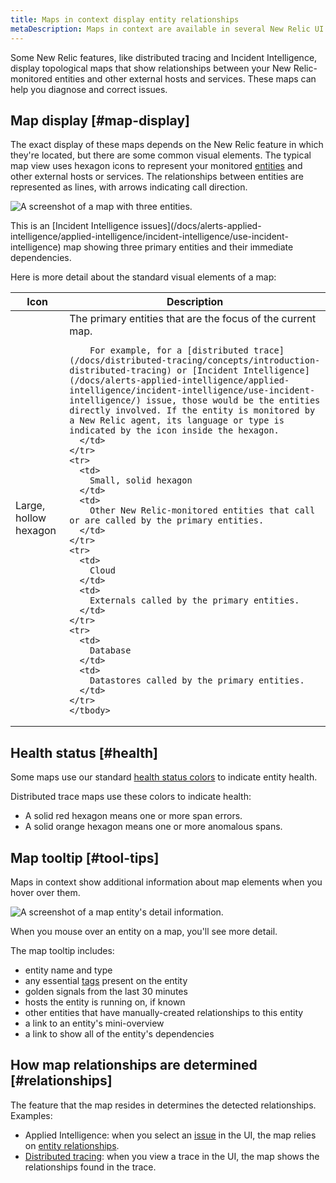 ```yaml
---
title: Maps in context display entity relationships
metaDescription: Maps in context are available in several New Relic UI locations to show how entities relate to one another.
---
```


Some New Relic features, like distributed tracing and Incident Intelligence, display topological maps that show relationships between your New Relic-monitored entities and other external hosts and services. These maps can help you diagnose and correct issues. 

## Map display [#map-display]

The exact display of these maps depends on the New Relic feature in which they're located, but there are some common visual elements. The typical map view uses hexagon icons to represent your monitored [entities](/docs/new-relic-one/use-new-relic-one/core-concepts/what-entity-new-relic) and other external hosts or services. The relationships between entities are represented as lines, with arrows indicating call direction. 

![A screenshot of a map with three entities.](./images/context-map-three-entities.png "A context map with three entities.")

<figcaption>This is an [Incident Intelligence issues](/docs/alerts-applied-intelligence/applied-intelligence/incident-intelligence/use-incident-intelligence) map showing three primary entities and their immediate dependencies.</figcaption>

Here is more detail about the standard visual elements of a map: 

<table>
  <thead>
    <tr>
      <th style={{ width: "200px" }}>
        Icon
      </th>
      <th>
        Description
      </th>
    </tr>
  </thead>
    <tbody>
    <tr>
      <td>
        Large, hollow hexagon
      </td>
      <td>
        The primary entities that are the focus of the current map. 
        
        For example, for a [distributed trace](/docs/distributed-tracing/concepts/introduction-distributed-tracing) or [Incident Intelligence](/docs/alerts-applied-intelligence/applied-intelligence/incident-intelligence/use-incident-intelligence/) issue, those would be the entities directly involved. If the entity is monitored by a New Relic agent, its language or type is indicated by the icon inside the hexagon.
      </td>
    </tr>
    <tr>
      <td>
        Small, solid hexagon
      </td>
      <td>
        Other New Relic-monitored entities that call or are called by the primary entities.
      </td>
    </tr>
    <tr>
      <td>
        Cloud
      </td>
      <td>
        Externals called by the primary entities.
      </td>
    </tr>
    <tr>
      <td>
        Database
      </td>
      <td>
        Datastores called by the primary entities.
      </td>
    </tr>    
    </tbody>
</table>

## Health status [#health]

Some maps use our standard [health status colors](/docs/alerts-applied-intelligence/new-relic-alerts/alert-conditions/view-entity-health-status-find-entities-without-alert-conditions/#colors) to indicate entity health. 

Distributed trace maps use these colors to indicate health:
    
  * A solid red hexagon means one or more span errors.
  * A solid orange hexagon means one or more anomalous spans.

## Map tooltip [#tool-tips]

Maps in context show additional information about map elements when you hover over them.

![A screenshot of a map entity's detail information.](./images/context-map-entity-detail.png "A map entity's detail information.")

<figcaption>When you mouse over an entity on a map, you'll see more detail.</figcaption>

The map tooltip includes:

* entity name and type
* any essential [tags](/docs/new-relic-one/use-new-relic-one/core-concepts/use-tags-help-organize-find-your-data) present on the entity
* golden signals from the last 30 minutes
* hosts the entity is running on, if known
* other entities that have manually-created relationships to this entity
* a link to an entity's mini-overview
* a link to show all of the entity's dependencies


## How map relationships are determined [#relationships]

The feature that the map resides in determines the detected relationships. Examples: 

* Applied Intelligence: when you select an [issue](/docs/alerts-applied-intelligence/applied-intelligence/incident-intelligence/use-incident-intelligence/#issue-summary) in the UI, the map relies on [entity relationships](/docs/apis/nerdgraph/examples/nerdgraph-relationships-api-tutorial).
* [Distributed tracing](/docs/distributed-tracing/concepts/introduction-distributed-tracing): when you view a trace in the UI, the map shows the relationships found in the trace.
